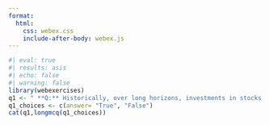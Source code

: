 ```yaml
---
format:
  html:
    css: webex.css
    include-after-body: webex.js
---
```


```r
#| eval: true
#| results: asis
#| echo: false
#| warning: false
library(webexercises)
q1 <- " **Q:** Historically, over long horizons, investments in stocks have outperformed investments in bonds."
q1_choices <- c(answer= "True", "False")
cat(q1,longmcq(q1_choices))
```

